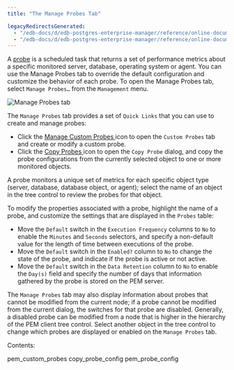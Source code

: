 ```yaml
---
title: "The Manage Probes Tab"

legacyRedirectsGenerated:
  - "/edb-docs/d/edb-postgres-enterprise-manager/reference/online-documentation/8.0/pem_manage_probes.html"
  - "/edb-docs/d/edb-postgres-enterprise-manager/reference/online-documentation/latest/pem_manage_probes.html"
---
```


<div id="pem_manage_probes" class="registered_link"></div>

A [probe](03_pem_probe_config/01_pem_probes/#pem_probes) is a scheduled task that returns a set of performance metrics about a specific monitored server, database, operating system or agent. You can use the Manage Probes tab to override the default configuration and customize the behavior of each probe. To open the Manage Probes tab, select `Manage Probes…` from the `Management` menu.

![Manage Probes tab](../../images/pem_manage_probes_tab.png)

The `Manage Probes` tab provides a set of `Quick Links` that you can use to create and manage probes:

-   Click the [Manage Custom Probes  ](01_pem_custom_probes/#pem_custom_probes) icon to open the  `Custom Probes`  tab and create or modify a custom probe.
-   Click the [Copy Probes  ](02_copy_probe_config/#copy_probe_config) icon to open the  `Copy Probe`  dialog, and copy the probe configurations from the currently selected object to one or more monitored objects.

A probe monitors a unique set of metrics for each specific object type (server, database, database object, or agent); select the name of an object in the tree control to review the probes for that object.

To modify the properties associated with a probe, highlight the name of a probe, and customize the settings that are displayed in the `Probes` table:

-   Move the `Default` switch in the `Execution Frequency` columns to `No` to enable the `Minutes` and `Seconds` selectors, and specify a non-default value for the length of time between executions of the probe.
-   Move the `Default` switch in the `Enabled?` column to `No` to change the state of the probe, and indicate if the probe is active or not active.
-   Move the `Default` switch in the `Data Retention` column to `No` to enable the `Day(s)` field and specify the number of days that information gathered by the probe is stored on the PEM server.

The `Manage Probes` tab may also display information about probes that cannot be modified from the current node; if a probe cannot be modified from the current dialog, the switches for that probe are disabled. Generally, a disabled probe can be modified from a node that is higher in the hierarchy of the PEM client tree control. Select another object in the tree control to change which probes are displayed or enabled on the `Manage Probes` tab.

Contents:

<div class="toctree" maxdepth="2">

pem_custom_probes copy_probe_config pem_probe_config

</div>
